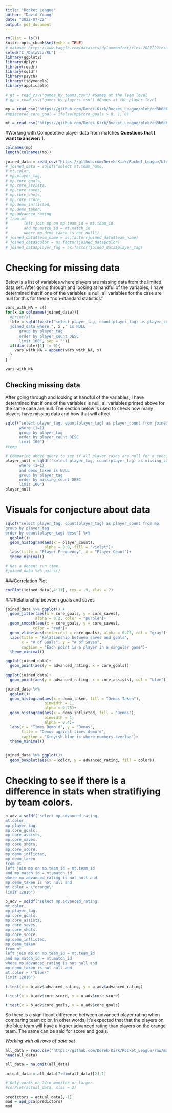 ---
title: "Rocket League"
author: "David Young"
date: "2022-07-22"
output: pdf_document
---

```{r setup, include=FALSE}
rm(list = ls())
knitr::opts_chunk$set(echo = TRUE)
# dataset https://www.kaggle.com/datasets/dylanmonfret/rlcs-202122?resource=download&select=matches_by_teams.csv
setwd("C:/DataViz/RL")
library(ggplot2)
library(dplyr)
library(readr)
library(sqldf)
library(psych)
library(tidymodels)
library(applicable)

# gt = read_csv("games_by_teams.csv") #Games at the Team level
# gp = read_csv("games_by_players.csv") #Games at the player level

mp = read_csv("https://github.com/Derek-Kirk/Rocket_League/blob/cd8b6dbbf3577b8280e1d32b914d24f25a799784/matches_by_players.csv?raw=true") #Matches at the player level
#mp$scored_core_goal = ifelse(mp$core_goals > 0, 1, 0)

mt = read_csv("https://github.com/Derek-Kirk/Rocket_League/blob/cd8b6dbbf3577b8280e1d32b914d24f25a799784/matches_by_teams.csv?raw=true") #Matches at the team level

```

#Working with Competetive player data from matches **Questions that I want to answer:** 1.

```{r column names, include = FALSE}
colnames(mp)
length(colnames(mp))
```

```{r, creating dataset}
joined_data = read_csv("https://github.com/Derek-Kirk/Rocket_League/blob/main/joined_data.csv?raw=true")[,2:12]
# joined_data = sqldf("select mt.team_name,
# mt.color, 
# mp.player_tag,
# mp.core_goals,
# mp.core_assists, 
# mp.core_saves, 
# mp.core_shots,
# mp.core_score,
# mp.demo_inflicted,
# mp.demo_taken,
# mp.advanced_rating
# from mt
#       left join mp on mp.team_id = mt.team_id
#       and mp.match_id = mt.match_id
#       where mp.demo_taken is not null")
# joined_data$team_name = as.factor(joined_data$team_name)
# joined_data$color = as.factor(joined_data$color)
# joined_data$player_tag = as.factor(joined_data$player_tag)
```



# Checking for missing data

Below is a list of variables where players are missing data from the limited data set. After going through and looking at handful of the variables, I have determined that if one of the variables is null, all variables for the case are null for this for these "non-standard statistics"

```{r, include=FALSE}
vars_with_NA = c()
for(x in colnames(joined_data)){
  #print(x)
  tble = sqldf(paste("select player_tag, count(player_tag) as player_count from
  joined_data where ", x ," is NULL
      group by player_tag
      order by player_count DESC
      limit 100", sep = ""))
  if(dim(tble)[1] != 0){
    vars_with_NA = append(vars_with_NA, x)
  }
}
```

```{r, variables with nulls}
vars_with_NA
```

## Checking missing data

After going through and looking at handful of the variables, I have determined that if one of the variables is null, all variables printed above for the same case are null. The section below is used to check how many players have missing data and how that will affect

```{r}

sqldf("select player_tag, count(player_tag) as player_count from joined_data
      where (1=1)
      group by player_tag 
      order by player_count DESC
      limit 100")
#temp
```

```{r}
# Comparing above query to see if all player cases are null for a specific variable or if its actually a case by case player
player_null = sqldf("select player_tag, count(player_tag) as missing_count from joined_data
      where (1=1)
      and demo_taken is NULL
      group by player_tag 
      order by missing_count DESC
      limit 100")
player_null
```


# Visuals for conjecture about data

```{r}
sqldf("select player_tag, count(player_tag) as player_count from mp
group by player_tag
order by count(player_tag) desc") %>% 
  ggplot()+
  geom_histogram(aes(x = player_count),
                 alpha = 0.8, fill = "violet")+
  labs(title = "Player Frequency", x = "Player Count")+
  theme_minimal()
```

```{r, fig.width = 9, fig.height= 8}
# Has a decent run time. 
#joined_data %>% pairs()
```


###Correlation Plot
```{r}
corPlot(joined_data[,4:11], cex = .9, xlas = 2)
```


###Relationship between goals and saves

```{r}
joined_data %>% ggplot() +
  geom_jitter(aes(x = core_goals, y = core_saves),
             alpha = 0.2, color = "purple")+
  geom_smooth(aes(x = core_goals, y = core_saves),
            color = "red")+
  geom_vline(aes(xintercept = core_goals), alpha = 0.75, col = "gray")+
  labs(title = "Relationship between saves and goals",
       x = "# of Goals", y = "# of Saves",
       caption = "Each point is a player in a singular game")+
  theme_minimal()
```

```{r}

ggplot(joined_data)+
  geom_point(aes(y = advanced_rating, x = core_goals))

ggplot(joined_data)+
  geom_point(aes(y = advanced_rating, x = core_assists), col = "blue")
```





```{r}
joined_data %>% 
  ggplot()+
  geom_histogram(aes(x = demo_taken, fill = "Demos Taken"),
                 binwidth = 1,
                 alpha = 0.75)+
  geom_histogram(aes(x = demo_inflicted, fill = "Demos"),
                 binwidth = 1,
                 alpha = 0.4)+
  labs(x = "Times Demo'd", y = "Demos",
       title = "Demos against times demo'd",
       caption = "Greyish-blue is where numbers overlap")+
  theme_minimal()
 
```


```{r}
joined_data %>% ggplot()+
  geom_boxplot(aes(x = color, y = advanced_rating, fill = color))
```



# Checking to see if there is a difference in stats when stratifiying by team colors.
```{r}
o_adv = sqldf("select mp.advanced_rating,
mt.color,
mp.player_tag,
mp.core_goals,
mp.core_assists, 
mp.core_saves, 
mp.core_shots,
mp.core_score,
mp.demo_inflicted,
mp.demo_taken
from mt
left join mp on mp.team_id = mt.team_id
and mp.match_id = mt.match_id
where mp.advanced_rating is not null and
mp.demo_taken is not null and
mt.color = \"orange\"
limit 12810")

b_adv = sqldf("select mp.advanced_rating,
mt.color,
mp.player_tag,
mp.core_goals,
mp.core_assists, 
mp.core_saves, 
mp.core_shots,
mp.core_score,
mp.demo_inflicted,
mp.demo_taken
from mt
left join mp on mp.team_id = mt.team_id
and mp.match_id = mt.match_id
where mp.advanced_rating is not null and
mp.demo_taken is not null and
mt.color = \"blue\"
limit 12810")
```


```{r}
t.test(x = b_adv$advanced_rating, y = o_adv$advanced_rating)
```


```{r}
t.test(x = b_adv$core_score, y = o_adv$core_score)

```
```{r}
t.test(x = b_adv$core_goals, y = o_adv$core_goals)
```


So there is a significant difference between advanced player rating when comparing team color. In other words, it's expected that that the players on the blue team will have a higher advanced rating than players on the orange team. The same can be said for score and goals.


*Working with all rows of data set*

```{r, large data load}
all_data = read.csv("https://github.com/Derek-Kirk/Rocket_League/raw/main/matches_by_players.csv")
head(all_data)
```

```{r}
all_data = na.omit(all_data)

actual_data = all_data[7:dim(all_data)[2]-1]
```

```{r, fig.width = 20, fig.height=12}
# Only works on 24in monitor or larger
#corPlot(actual_data, xlas = 2)
```


```{r, pca}
predictors = actual_data[,-1]
mod = apd_pca(predictors)
mod
```






